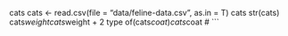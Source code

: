 cats
cats <- read.csv(file = "data/feline-data.csv", as.in = T)
cats
str(cats)
cats$weight
cats$weight + 2
type of(cats$coat)
cats$coat
#
```
